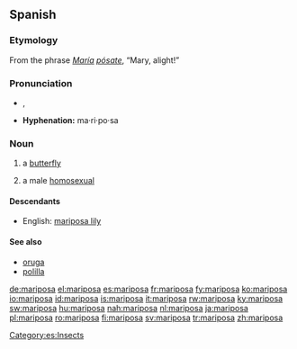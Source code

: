 ==Spanish==

===Etymology===
From the phrase ''[[María]] [[posar|pósa]]te'', “Mary, alight!”

===Pronunciation===
* {{IPA|/mariˈposa/}}, {{SAMPA|/mari"posa/}}
*'''Hyphenation:''' ma·ri·po·sa

===Noun===
{{es-noun-f}}

# a [[butterfly]]
# {{slang|lang=es}} a male [[homosexual]]

====Descendants====
*English: [[mariposa lily]]

====See also====
*[[oruga]] {{f}}
*[[polilla]] {{f}}

[[Category:es:Insects]]

[[de:mariposa]]
[[el:mariposa]]
[[es:mariposa]]
[[fr:mariposa]]
[[fy:mariposa]]
[[ko:mariposa]]
[[io:mariposa]]
[[id:mariposa]]
[[is:mariposa]]
[[it:mariposa]]
[[rw:mariposa]]
[[ky:mariposa]]
[[sw:mariposa]]
[[hu:mariposa]]
[[nah:mariposa]]
[[nl:mariposa]]
[[ja:mariposa]]
[[pl:mariposa]]
[[ro:mariposa]]
[[fi:mariposa]]
[[sv:mariposa]]
[[tr:mariposa]]
[[zh:mariposa]]